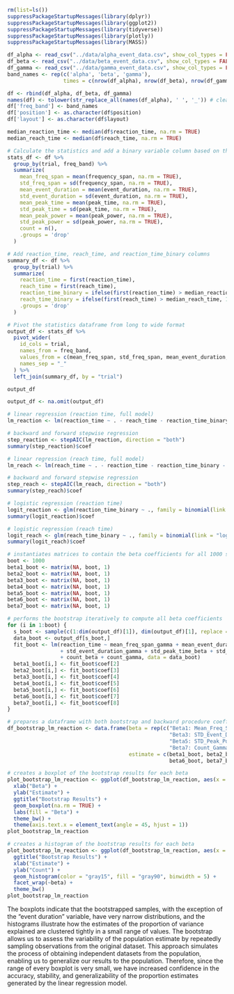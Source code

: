 ```r
rm(list=ls())
suppressPackageStartupMessages(library(dplyr))
suppressPackageStartupMessages(library(ggplot2))
suppressPackageStartupMessages(library(tidyverse))
suppressPackageStartupMessages(library(plotly))
suppressPackageStartupMessages(library(MASS))

df_alpha <- read_csv("../data/alpha_event_data.csv", show_col_types = FALSE)
df_beta <- read_csv("../data/beta_event_data.csv", show_col_types = FALSE)
df_gamma <- read_csv("../data/gamma_event_data.csv", show_col_types = FALSE)
band_names <- rep(c('alpha', 'beta', 'gamma'),
                  times = c(nrow(df_alpha), nrow(df_beta), nrow(df_gamma)))

df <- rbind(df_alpha, df_beta, df_gamma)
names(df) <- tolower(str_replace_all(names(df_alpha), ' ', '_')) # clean names
df['freq_band'] <- band_names
df['position'] <- as.character(df$position)
df['layout'] <- as.character(df$layout)
```

```r
median_reaction_time <- median(df$reaction_time, na.rm = TRUE)
median_reach_time <- median(df$reach_time, na.rm = TRUE)

# Calculate the statistics and add a binary variable column based on the median reaction_time
stats_df <- df %>%
  group_by(trial, freq_band) %>%
  summarize(
    mean_freq_span = mean(frequency_span, na.rm = TRUE),
    std_freq_span = sd(frequency_span, na.rm = TRUE),
    mean_event_duration = mean(event_duration, na.rm = TRUE),
    std_event_duration = sd(event_duration, na.rm = TRUE),
    mean_peak_time = mean(peak_time, na.rm = TRUE),
    std_peak_time = sd(peak_time, na.rm = TRUE),
    mean_peak_power = mean(peak_power, na.rm = TRUE),
    std_peak_power = sd(peak_power, na.rm = TRUE),
    count = n(),
    .groups = 'drop'
  ) 

# Add reaction_time, reach_time, and reaction_time_binary columns
summary_df <- df %>%
  group_by(trial) %>%
  summarize(
    reaction_time = first(reaction_time),
    reach_time = first(reach_time),
    reaction_time_binary = ifelse(first(reaction_time) > median_reaction_time, 1, 0),
    reach_time_binary = ifelse(first(reach_time) > median_reach_time, 1, 0),
    .groups = 'drop'
  )

# Pivot the statistics dataframe from long to wide format
output_df <- stats_df %>%
  pivot_wider(
    id_cols = trial,
    names_from = freq_band,
    values_from = c(mean_freq_span, std_freq_span, mean_event_duration, std_event_duration, mean_peak_time, std_peak_time, mean_peak_power, std_peak_power, count),
    names_sep = "_"
  ) %>%
  left_join(summary_df, by = "trial")

output_df
```

```r
output_df <- na.omit(output_df)

# linear regression (reaction time, full model)
lm_reaction <- lm(reaction_time ~ . - reach_time - reaction_time_binary - reach_time_binary, data = output_df)

# backward and forward stepwise regression
step_reaction <- stepAIC(lm_reaction, direction = "both")
summary(step_reaction)$coef
```

```r
# linear regression (reach time, full model)
lm_reach <- lm(reach_time ~ . - reaction_time - reaction_time_binary - reach_time_binary, data = output_df)

# backward and forward stepwise regression
step_reach <- stepAIC(lm_reach, direction = "both")
summary(step_reach)$coef
```

```r
# logistic regression (reaction time)
logit_reaction <- glm(reaction_time_binary ~ ., family = binomial(link = "logit"), data = output_df)
summary(logit_reaction)$coef
```

```r
# logistic regression (reach time)
logit_reach <- glm(reach_time_binary ~ ., family = binomial(link = "logit"), data = output_df)
summary(logit_reach)$coef
```

```r
# instantiates matrices to contain the beta coefficients for all 1000 samples
boot <- 1000
beta1_boot <- matrix(NA, boot, 1)
beta2_boot <- matrix(NA, boot, 1)
beta3_boot <- matrix(NA, boot, 1)
beta4_boot <- matrix(NA, boot, 1)
beta5_boot <- matrix(NA, boot, 1)
beta6_boot <- matrix(NA, boot, 1)
beta7_boot <- matrix(NA, boot, 1)

# performs the bootstrap iteratively to compute all beta coefficients
for (i in 1:boot) {
  s_boot <- sample(c(1:dim(output_df)[1]), dim(output_df)[1], replace = TRUE)
  data_boot <- output_df[s_boot,]
  fit_boot <- lm(reaction_time ~ mean_freq_span_gamma + mean_event_duration_gamma 
                 + std_event_duration_gamma + std_peak_time_beta + std_peak_power_beta 
                 + count_beta + count_gamma, data = data_boot)
  beta1_boot[i,] <- fit_boot$coef[2]
  beta2_boot[i,] <- fit_boot$coef[3]
  beta3_boot[i,] <- fit_boot$coef[4]
  beta4_boot[i,] <- fit_boot$coef[5]
  beta5_boot[i,] <- fit_boot$coef[6]
  beta6_boot[i,] <- fit_boot$coef[7]
  beta7_boot[i,] <- fit_boot$coef[8]
}

# prepares a dataframe with both bootstrap and backward procedure coefficients
df_bootstrap_lm_reaction <- data.frame(beta = rep(c("Beta1: Mean_Freq_Span_Gamma", "Beta2: Mean_Event_Duration_Gamma", 
                                                    "Beta3: STD_Event_Duration_Gamma", "Beta4: STD_Peak_Time_Beta", 
                                                    "Beta5: STD_Peak_Power_Beta", "Beta6: Count_Beta", 
                                                    "Beta7: Count_Gamma"), each = boot),
                                       estimate = c(beta1_boot, beta2_boot, beta3_boot, beta4_boot, beta5_boot, 
                                                    beta6_boot, beta7_boot))

# creates a boxplot of the bootstrap results for each beta
plot_bootstrap_lm_reaction <- ggplot(df_bootstrap_lm_reaction, aes(x = beta, y = estimate, fill = beta)) +
  xlab("Beta") +
  ylab("Estimate") +
  ggtitle("Bootstrap Results") +
  geom_boxplot(na.rm = TRUE) +
  labs(fill = "Beta") +
  theme_bw() +
  theme(axis.text.x = element_text(angle = 45, hjust = 1))
plot_bootstrap_lm_reaction

# creates a histogram of the bootstrap results for each beta
plot_bootstrap_lm_reaction <- ggplot(df_bootstrap_lm_reaction, aes(x = estimate)) +
  ggtitle("Bootstrap Results") +
  xlab("Estimate") +
  ylab("Count") +
  geom_histogram(color = "gray15", fill = "gray90", binwidth = 5) +
  facet_wrap(~beta) +
  theme_bw()
plot_bootstrap_lm_reaction
```

The boxplots indicate that the bootstrapped samples, with the exception of the "event duration" variable, have very narrow distributions, and the histograms illustrate how the estimates of the proportion of variance explained are clustered tightly in a small range of values. The bootstrap allows us to assess the variability of the population estimate by repeatedly sampling observations from the original dataset. This approach simulates the process of obtaining independent datasets from the population, enabling us to generalize our results to the population. Therefore, since the range of every boxplot is very small, we have increased confidence in the accuracy, stability, and generalizability of the proportion estimates generated by the linear regression model.